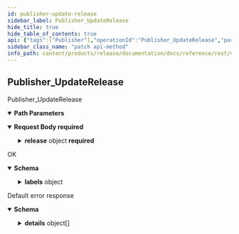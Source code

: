 ```yaml
---
id: publisher-update-release
sidebar_label: Publisher_UpdateRelease
hide_title: true
hide_table_of_contents: true
api: {"tags":["Publisher"],"operationId":"Publisher_UpdateRelease","parameters":[{"name":"user","in":"path","description":"The user id.","required":true,"schema":{"type":"string"}},{"name":"release","in":"path","description":"The release id.","required":true,"schema":{"type":"string"}}],"requestBody":{"content":{"application/json":{"schema":{"required":["release"],"type":"object","properties":{"release":{"type":"object","properties":{"name":{"type":"string","description":"The release resource name."},"displayName":{"type":"string","description":"The human-readable display name of the release."},"description":{"type":"string","description":"The short description of the release."},"authoritativeRelease":{"type":"string","description":"The authoritative release is set only for sub-licensed releases that do not hold any publishing rights on the content being distributed. A common case where the release is to be considered non-authoritative is a translation released by third-parties. In such scenario the original author(s) is to be considered the only publishing authority over the content. If for any reason the authoritative release were to be unpublished or deleted from Animeshon all associated non-authoritative releases will be automatically hidden from public consumption and marked as suspended. Furthermore, there can only be one authoritative release per resource, which means that you can have unlimited non-authoritative releases for one resource but it must have exactly one authoritative release."},"resource":{"type":"string","description":"The resource being released."},"asset":{"type":"string","description":"The product included in the release."},"accessGroup":{"type":"string","description":"The group of users authorized to access the asset."},"visibility":{"enum":["VISIBILITY_UNSPECIFIED","PRIVATE","MEMBERSHIP","PUBLIC"],"type":"string","description":"The visibility of the resources included in the asset.","format":"enum"},"state":{"readOnly":true,"enum":["STATE_UNSPECIFIED","ACTIVE","SCHEDULED","DRAFT","SUSPENDED","DELETED"],"type":"string","description":"The current release state.","format":"enum"},"labels":{"type":"object","additionalProperties":{"type":"string"},"description":"The map of labels associated with the release."},"createTime":{"readOnly":true,"type":"string","description":"The timestamp at which the release was created.","format":"date-time"},"updateTime":{"readOnly":true,"type":"string","description":"The latest timestamp at which the release was updated.","format":"date-time"},"expireTime":{"readOnly":true,"type":"string","description":"The timestamp at which the release will expire.","format":"date-time"},"deleteTime":{"readOnly":true,"type":"string","description":"The timestamp at which the release was deleted.","format":"date-time"}}},"updateMask":{"type":"string","description":"The field mask to determine which fields are to be updated. If empty, the server will assume all fields are to be updated.","format":"field-mask"}}}}},"required":true},"responses":{"200":{"description":"OK","content":{"application/json":{"schema":{"type":"object","properties":{"name":{"type":"string","description":"The release resource name."},"displayName":{"type":"string","description":"The human-readable display name of the release."},"description":{"type":"string","description":"The short description of the release."},"authoritativeRelease":{"type":"string","description":"The authoritative release is set only for sub-licensed releases that do not hold any publishing rights on the content being distributed. A common case where the release is to be considered non-authoritative is a translation released by third-parties. In such scenario the original author(s) is to be considered the only publishing authority over the content. If for any reason the authoritative release were to be unpublished or deleted from Animeshon all associated non-authoritative releases will be automatically hidden from public consumption and marked as suspended. Furthermore, there can only be one authoritative release per resource, which means that you can have unlimited non-authoritative releases for one resource but it must have exactly one authoritative release."},"resource":{"type":"string","description":"The resource being released."},"asset":{"type":"string","description":"The product included in the release."},"accessGroup":{"type":"string","description":"The group of users authorized to access the asset."},"visibility":{"enum":["VISIBILITY_UNSPECIFIED","PRIVATE","MEMBERSHIP","PUBLIC"],"type":"string","description":"The visibility of the resources included in the asset.","format":"enum"},"state":{"readOnly":true,"enum":["STATE_UNSPECIFIED","ACTIVE","SCHEDULED","DRAFT","SUSPENDED","DELETED"],"type":"string","description":"The current release state.","format":"enum"},"labels":{"type":"object","additionalProperties":{"type":"string"},"description":"The map of labels associated with the release."},"createTime":{"readOnly":true,"type":"string","description":"The timestamp at which the release was created.","format":"date-time"},"updateTime":{"readOnly":true,"type":"string","description":"The latest timestamp at which the release was updated.","format":"date-time"},"expireTime":{"readOnly":true,"type":"string","description":"The timestamp at which the release will expire.","format":"date-time"},"deleteTime":{"readOnly":true,"type":"string","description":"The timestamp at which the release was deleted.","format":"date-time"}}}}}},"default":{"description":"Default error response","content":{"application/json":{"schema":{"type":"object","properties":{"code":{"type":"integer","description":"The status code, which should be an enum value of [google.rpc.Code][google.rpc.Code].","format":"int32"},"message":{"type":"string","description":"A developer-facing error message, which should be in English. Any user-facing error message should be localized and sent in the [google.rpc.Status.details][google.rpc.Status.details] field, or localized by the client."},"details":{"type":"array","items":{"type":"object","properties":{"@type":{"type":"string","description":"The type of the serialized message."}},"additionalProperties":true,"description":"Contains an arbitrary serialized message along with a @type that describes the type of the serialized message."},"description":"A list of messages that carry the error details.  There is a common set of message types for APIs to use."}},"description":"The `Status` type defines a logical error model that is suitable for different programming environments, including REST APIs and RPC APIs. It is used by [gRPC](https://github.com/grpc). Each `Status` message contains three pieces of data: error code, error message, and error details. You can find out more about this error model and how to work with it in the [API Design Guide](https://cloud.google.com/apis/design/errors)."}}}}},"description":"Publisher_UpdateRelease","method":"patch","path":"/v1alpha1/users/{user}/releases/{release}","servers":[{"url":"https://release.animeapis.com"}],"jsonRequestBodyExample":{"release":{"name":"string","displayName":"string","description":"string","authoritativeRelease":"string","resource":"string","asset":"string","accessGroup":"string","visibility":"VISIBILITY_UNSPECIFIED","state":"STATE_UNSPECIFIED","labels":{},"createTime":"string","updateTime":"string","expireTime":"string","deleteTime":"string"},"updateMask":"string"},"info":{"title":"animeshon.release","version":"v1alpha1"},"postman":{"name":"Publisher Update Release","description":{"type":"text/plain"},"url":{"path":["v1alpha1","users",":user","releases",":release"],"host":["{{baseUrl}}"],"query":[],"variable":[{"disabled":false,"description":{"content":"(Required) The user id.","type":"text/plain"},"type":"any","value":"","key":"user"},{"disabled":false,"description":{"content":"(Required) The release id.","type":"text/plain"},"type":"any","value":"","key":"release"}]},"header":[{"key":"Content-Type","value":"application/json"},{"key":"Accept","value":"application/json"}],"method":"PATCH","body":{"mode":"raw","raw":"\"\"","options":{"raw":{"language":"json"}}}}}
sidebar_class_name: "patch api-method"
info_path: content/products/release/documentation/docs/reference/rest/v1alpha1/animeshon-release
---
```



## Publisher_UpdateRelease



Publisher_UpdateRelease

<details style={{"marginBottom":"1rem"}} data-collapsed={false} open={true}><summary style={{}}><strong>Path Parameters</strong></summary><div><ul><ParamsItem className={"paramsItem"} param={{"name":"user","in":"path","description":"The user id.","required":true,"schema":{"type":"string"}}}></ParamsItem><ParamsItem className={"paramsItem"} param={{"name":"release","in":"path","description":"The release id.","required":true,"schema":{"type":"string"}}}></ParamsItem></ul></div></details><details style={{}} data-collapsed={false} open={true}><summary style={{"textAlign":"left"}}><strong>Request Body</strong><strong style={{"fontSize":"var(--ifm-code-font-size)","color":"var(--openapi-required)"}}> required</strong></summary><div style={{"textAlign":"left","marginLeft":"1rem"}}></div><ul style={{"marginLeft":"1rem"}}><SchemaItem collapsible={true} className={"schemaItem"}><details style={{}}><summary style={{}}><strong>release</strong><span style={{"opacity":"0.6"}}> object</span><strong style={{"fontSize":"var(--ifm-code-font-size)","color":"var(--openapi-required)"}}> required</strong></summary><div style={{"marginLeft":"1rem"}}><ul><SchemaItem collapsible={false} name={"name"} required={false} schemaDescription={"The release resource name."} schemaName={"string"} qualifierMessage={undefined}></SchemaItem><SchemaItem collapsible={false} name={"displayName"} required={false} schemaDescription={"The human-readable display name of the release."} schemaName={"string"} qualifierMessage={undefined}></SchemaItem><SchemaItem collapsible={false} name={"description"} required={false} schemaDescription={"The short description of the release."} schemaName={"string"} qualifierMessage={undefined}></SchemaItem><SchemaItem collapsible={false} name={"authoritativeRelease"} required={false} schemaDescription={"The authoritative release is set only for sub-licensed releases that do not hold any publishing rights on the content being distributed. A common case where the release is to be considered non-authoritative is a translation released by third-parties. In such scenario the original author(s) is to be considered the only publishing authority over the content. If for any reason the authoritative release were to be unpublished or deleted from Animeshon all associated non-authoritative releases will be automatically hidden from public consumption and marked as suspended. Furthermore, there can only be one authoritative release per resource, which means that you can have unlimited non-authoritative releases for one resource but it must have exactly one authoritative release."} schemaName={"string"} qualifierMessage={undefined}></SchemaItem><SchemaItem collapsible={false} name={"resource"} required={false} schemaDescription={"The resource being released."} schemaName={"string"} qualifierMessage={undefined}></SchemaItem><SchemaItem collapsible={false} name={"asset"} required={false} schemaDescription={"The product included in the release."} schemaName={"string"} qualifierMessage={undefined}></SchemaItem><SchemaItem collapsible={false} name={"accessGroup"} required={false} schemaDescription={"The group of users authorized to access the asset."} schemaName={"string"} qualifierMessage={undefined}></SchemaItem><SchemaItem collapsible={false} name={"visibility"} required={false} schemaDescription={"The visibility of the resources included in the asset."} schemaName={"enum"} qualifierMessage={"**Possible values:** [`VISIBILITY_UNSPECIFIED`, `PRIVATE`, `MEMBERSHIP`, `PUBLIC`]"}></SchemaItem><SchemaItem collapsible={false} name={"state"} required={false} schemaDescription={"The current release state."} schemaName={"enum"} qualifierMessage={"**Possible values:** [`STATE_UNSPECIFIED`, `ACTIVE`, `SCHEDULED`, `DRAFT`, `SUSPENDED`, `DELETED`]"}></SchemaItem><SchemaItem collapsible={true} className={"schemaItem"}><details style={{}}><summary style={{}}><strong>labels</strong><span style={{"opacity":"0.6"}}> object</span></summary><div style={{"marginLeft":"1rem"}}><div style={{"marginTop":".5rem","marginBottom":".5rem"}}>

The map of labels associated with the release.

</div></div></details></SchemaItem><SchemaItem collapsible={false} name={"createTime"} required={false} schemaDescription={"The timestamp at which the release was created."} schemaName={"date-time"} qualifierMessage={undefined}></SchemaItem><SchemaItem collapsible={false} name={"updateTime"} required={false} schemaDescription={"The latest timestamp at which the release was updated."} schemaName={"date-time"} qualifierMessage={undefined}></SchemaItem><SchemaItem collapsible={false} name={"expireTime"} required={false} schemaDescription={"The timestamp at which the release will expire."} schemaName={"date-time"} qualifierMessage={undefined}></SchemaItem><SchemaItem collapsible={false} name={"deleteTime"} required={false} schemaDescription={"The timestamp at which the release was deleted."} schemaName={"date-time"} qualifierMessage={undefined}></SchemaItem></ul></div></details></SchemaItem><SchemaItem collapsible={false} name={"updateMask"} required={false} schemaDescription={"The field mask to determine which fields are to be updated. If empty, the server will assume all fields are to be updated."} schemaName={"field-mask"} qualifierMessage={undefined}></SchemaItem></ul></details><div><ApiTabs><TabItem label={"200"} value={"200"}><div>

OK

</div><div><details style={{}} data-collapsed={false} open={true}><summary style={{"textAlign":"left"}}><strong>Schema</strong></summary><div style={{"textAlign":"left","marginLeft":"1rem"}}></div><ul style={{"marginLeft":"1rem"}}><SchemaItem collapsible={false} name={"name"} required={false} schemaDescription={"The release resource name."} schemaName={"string"} qualifierMessage={undefined}></SchemaItem><SchemaItem collapsible={false} name={"displayName"} required={false} schemaDescription={"The human-readable display name of the release."} schemaName={"string"} qualifierMessage={undefined}></SchemaItem><SchemaItem collapsible={false} name={"description"} required={false} schemaDescription={"The short description of the release."} schemaName={"string"} qualifierMessage={undefined}></SchemaItem><SchemaItem collapsible={false} name={"authoritativeRelease"} required={false} schemaDescription={"The authoritative release is set only for sub-licensed releases that do not hold any publishing rights on the content being distributed. A common case where the release is to be considered non-authoritative is a translation released by third-parties. In such scenario the original author(s) is to be considered the only publishing authority over the content. If for any reason the authoritative release were to be unpublished or deleted from Animeshon all associated non-authoritative releases will be automatically hidden from public consumption and marked as suspended. Furthermore, there can only be one authoritative release per resource, which means that you can have unlimited non-authoritative releases for one resource but it must have exactly one authoritative release."} schemaName={"string"} qualifierMessage={undefined}></SchemaItem><SchemaItem collapsible={false} name={"resource"} required={false} schemaDescription={"The resource being released."} schemaName={"string"} qualifierMessage={undefined}></SchemaItem><SchemaItem collapsible={false} name={"asset"} required={false} schemaDescription={"The product included in the release."} schemaName={"string"} qualifierMessage={undefined}></SchemaItem><SchemaItem collapsible={false} name={"accessGroup"} required={false} schemaDescription={"The group of users authorized to access the asset."} schemaName={"string"} qualifierMessage={undefined}></SchemaItem><SchemaItem collapsible={false} name={"visibility"} required={false} schemaDescription={"The visibility of the resources included in the asset."} schemaName={"enum"} qualifierMessage={"**Possible values:** [`VISIBILITY_UNSPECIFIED`, `PRIVATE`, `MEMBERSHIP`, `PUBLIC`]"}></SchemaItem><SchemaItem collapsible={false} name={"state"} required={false} schemaDescription={"The current release state."} schemaName={"enum"} qualifierMessage={"**Possible values:** [`STATE_UNSPECIFIED`, `ACTIVE`, `SCHEDULED`, `DRAFT`, `SUSPENDED`, `DELETED`]"}></SchemaItem><SchemaItem collapsible={true} className={"schemaItem"}><details style={{}}><summary style={{}}><strong>labels</strong><span style={{"opacity":"0.6"}}> object</span></summary><div style={{"marginLeft":"1rem"}}><div style={{"marginTop":".5rem","marginBottom":".5rem"}}>

The map of labels associated with the release.

</div></div></details></SchemaItem><SchemaItem collapsible={false} name={"createTime"} required={false} schemaDescription={"The timestamp at which the release was created."} schemaName={"date-time"} qualifierMessage={undefined}></SchemaItem><SchemaItem collapsible={false} name={"updateTime"} required={false} schemaDescription={"The latest timestamp at which the release was updated."} schemaName={"date-time"} qualifierMessage={undefined}></SchemaItem><SchemaItem collapsible={false} name={"expireTime"} required={false} schemaDescription={"The timestamp at which the release will expire."} schemaName={"date-time"} qualifierMessage={undefined}></SchemaItem><SchemaItem collapsible={false} name={"deleteTime"} required={false} schemaDescription={"The timestamp at which the release was deleted."} schemaName={"date-time"} qualifierMessage={undefined}></SchemaItem></ul></details></div></TabItem><TabItem label={"default"} value={"default"}><div>

Default error response

</div><div><details style={{}} data-collapsed={false} open={true}><summary style={{"textAlign":"left"}}><strong>Schema</strong></summary><div style={{"textAlign":"left","marginLeft":"1rem"}}></div><ul style={{"marginLeft":"1rem"}}><SchemaItem collapsible={false} name={"code"} required={false} schemaDescription={"The status code, which should be an enum value of [google.rpc.Code][google.rpc.Code]."} schemaName={"int32"} qualifierMessage={undefined}></SchemaItem><SchemaItem collapsible={false} name={"message"} required={false} schemaDescription={"A developer-facing error message, which should be in English. Any user-facing error message should be localized and sent in the [google.rpc.Status.details][google.rpc.Status.details] field, or localized by the client."} schemaName={"string"} qualifierMessage={undefined}></SchemaItem><SchemaItem collapsible={true} className={"schemaItem"}><details style={{}}><summary style={{}}><strong>details</strong><span style={{"opacity":"0.6"}}> object[]</span></summary><div style={{"marginLeft":"1rem"}}><div style={{"marginTop":".5rem","marginBottom":".5rem"}}>

A list of messages that carry the error details.  There is a common set of message types for APIs to use.

</div><ul><SchemaItem collapsible={false} name={"@type"} required={false} schemaDescription={"The type of the serialized message."} schemaName={"string"} qualifierMessage={undefined}></SchemaItem></ul></div></details></SchemaItem></ul></details></div></TabItem></ApiTabs></div>
      